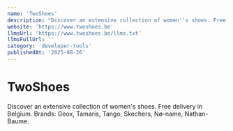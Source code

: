 ```yaml
---
name: 'TwoShoes'
description: "Discover an extensive collection of women''s shoes. Free delivery in Belgium. Brands: Geox, Tamaris, Tango, Skechers, Nø-name, Nathan-Baume."
website: 'https://www.twoshoes.be'
llmsUrl: 'https://www.twoshoes.be/llms.txt'
llmsFullUrl: ''
category: 'developer-tools'
publishedAt: '2025-08-26'
---
```


# TwoShoes

Discover an extensive collection of women's shoes. Free delivery in Belgium. Brands: Geox, Tamaris, Tango, Skechers, Nø-name, Nathan-Baume.

